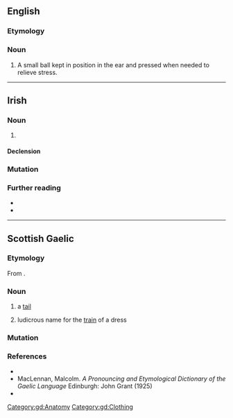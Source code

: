 ==English==

===Etymology===
{{compound|en|ear|ball}}

===Noun===
{{en-noun}}

# {{lb|en|acupuncture}} A small ball kept in position in the ear and pressed when needed to relieve stress.

----

==Irish==

===Noun===
{{ga-noun|m|earbaill|earbaill}}

# {{alternative form of|ga|eireaball}}

====Declension====
{{ga-decl-m1|e|arball|arbaill}}

===Mutation===
{{ga-mut|msn}}

===Further reading===
* {{R:ga:Ó Dónaill}}
* {{R:Dinneen}}

----

==Scottish Gaelic==

===Etymology===
From {{inh|gd|sga|erball}}.

===Noun===
{{gd-noun|g=m|gen=earbaill|pl=earbaill}}

# a [[tail]]
#: {{ux|gd|'''earball''' an each|inline=1|t=paddock-pipe, horse-tail}}
#: {{ux|gd|bun an '''earbaill'''|inline=1|t=the rump}}
#: {{ux|gd|'''earball''' sguabach|inline=1|t=a bushy tail}}
# ludicrous name for the [[train]] of a dress

===Mutation===
{{gd-mut-vowel}}

===References===
* {{R:Dwelly}}
* MacLennan, Malcolm. ''A Pronouncing and Etymological Dictionary of the Gaelic Language'' Edinburgh: John Grant (1925)
* {{R:DIL|20216|head=erball}}

[[Category:gd:Anatomy]]
[[Category:gd:Clothing]]